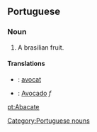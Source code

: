 == Portuguese ==

=== Noun ===

# A brasilian fruit.

==== Translations ====

* {{fr}}: [[avocat]]
* {{de}}: [[Avocado]] ''f''

[[pt:Abacate]]
[[Category:Portuguese nouns]]
